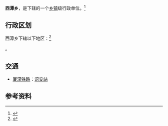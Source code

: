 {{中国乡级行政区|35/06/24/201/000}}

'''西潭乡'''，是{{PRC admin/fullname|35/06/24/201/000|3}}下辖的一个[[乡镇|乡镇]]级行政单位。<ref>{{PRC admin/ref sgc|{{PRC admin/parent|35/06/24/201/000}}}}</ref>

== 行政区划 ==
西潭乡下辖以下地区：<ref>{{PRC admin/ref sgc|35/06/24/201/000}}</ref>

{{PRC admin/children|35/06/24/201/000}}。

== 交通 ==
* {{rint|cn|crh}}[[厦深铁路|厦深铁路]]：[[诏安站|诏安站]]

== 参考资料 ==
{{reflist}}

{{PRC admin/navcat|35/06/24/201/000}}